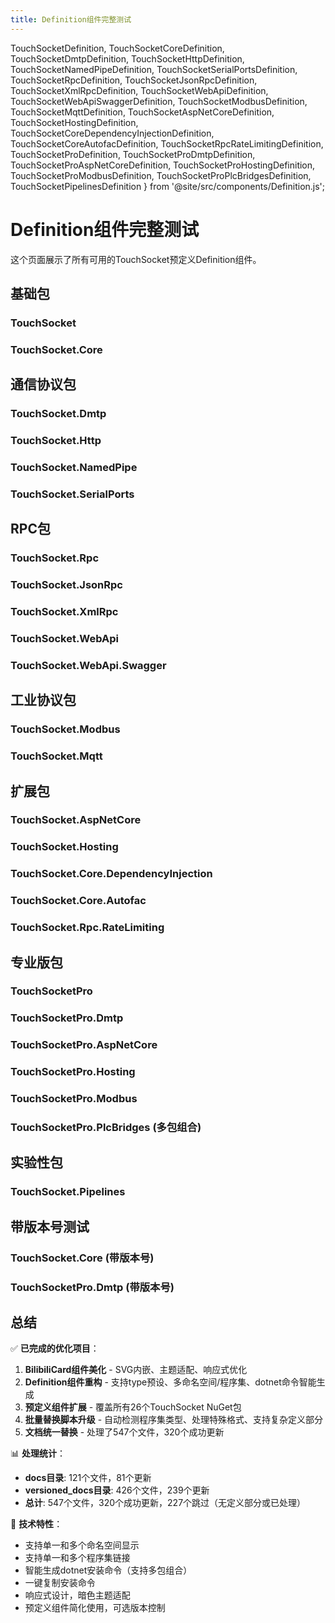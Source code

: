```yaml
---
title: Definition组件完整测试
---
```


  TouchSocketDefinition,
  TouchSocketCoreDefinition,
  TouchSocketDmtpDefinition,
  TouchSocketHttpDefinition,
  TouchSocketNamedPipeDefinition,
  TouchSocketSerialPortsDefinition,
  TouchSocketRpcDefinition,
  TouchSocketJsonRpcDefinition,
  TouchSocketXmlRpcDefinition,
  TouchSocketWebApiDefinition,
  TouchSocketWebApiSwaggerDefinition,
  TouchSocketModbusDefinition,
  TouchSocketMqttDefinition,
  TouchSocketAspNetCoreDefinition,
  TouchSocketHostingDefinition,
  TouchSocketCoreDependencyInjectionDefinition,
  TouchSocketCoreAutofacDefinition,
  TouchSocketRpcRateLimitingDefinition,
  TouchSocketProDefinition,
  TouchSocketProDmtpDefinition,
  TouchSocketProAspNetCoreDefinition,
  TouchSocketProHostingDefinition,
  TouchSocketProModbusDefinition,
  TouchSocketProPlcBridgesDefinition,
  TouchSocketPipelinesDefinition
} from '@site/src/components/Definition.js';

# Definition组件完整测试

这个页面展示了所有可用的TouchSocket预定义Definition组件。

## 基础包

### TouchSocket
<TouchSocketDefinition />

### TouchSocket.Core
<TouchSocketCoreDefinition />

## 通信协议包

### TouchSocket.Dmtp
<TouchSocketDmtpDefinition />

### TouchSocket.Http
<TouchSocketHttpDefinition />

### TouchSocket.NamedPipe
<TouchSocketNamedPipeDefinition />

### TouchSocket.SerialPorts
<TouchSocketSerialPortsDefinition />

## RPC包

### TouchSocket.Rpc
<TouchSocketRpcDefinition />

### TouchSocket.JsonRpc
<TouchSocketJsonRpcDefinition />

### TouchSocket.XmlRpc
<TouchSocketXmlRpcDefinition />

### TouchSocket.WebApi
<TouchSocketWebApiDefinition />

### TouchSocket.WebApi.Swagger
<TouchSocketWebApiSwaggerDefinition />

## 工业协议包

### TouchSocket.Modbus
<TouchSocketModbusDefinition />

### TouchSocket.Mqtt
<TouchSocketMqttDefinition />

## 扩展包

### TouchSocket.AspNetCore
<TouchSocketAspNetCoreDefinition />

### TouchSocket.Hosting
<TouchSocketHostingDefinition />

### TouchSocket.Core.DependencyInjection
<TouchSocketCoreDependencyInjectionDefinition />

### TouchSocket.Core.Autofac
<TouchSocketCoreAutofacDefinition />

### TouchSocket.Rpc.RateLimiting
<TouchSocketRpcRateLimitingDefinition />

## 专业版包

### TouchSocketPro
<TouchSocketProDefinition />

### TouchSocketPro.Dmtp
<TouchSocketProDmtpDefinition />

### TouchSocketPro.AspNetCore
<TouchSocketProAspNetCoreDefinition />

### TouchSocketPro.Hosting
<TouchSocketProHostingDefinition />

### TouchSocketPro.Modbus
<TouchSocketProModbusDefinition />

### TouchSocketPro.PlcBridges (多包组合)
<TouchSocketProPlcBridgesDefinition />

## 实验性包

### TouchSocket.Pipelines
<TouchSocketPipelinesDefinition />

## 带版本号测试

### TouchSocket.Core (带版本号)
<TouchSocketCoreDefinition withVersion={true} />

### TouchSocketPro.Dmtp (带版本号)
<TouchSocketProDmtpDefinition withVersion={true} />

## 总结

✅ **已完成的优化项目**：
1. **BilibiliCard组件美化** - SVG内嵌、主题适配、响应式优化
2. **Definition组件重构** - 支持type预设、多命名空间/程序集、dotnet命令智能生成
3. **预定义组件扩展** - 覆盖所有26个TouchSocket NuGet包
4. **批量替换脚本升级** - 自动检测程序集类型、处理特殊格式、支持复杂定义部分
5. **文档统一替换** - 处理了547个文件，320个成功更新

📊 **处理统计**：
- **docs目录**: 121个文件，81个更新
- **versioned_docs目录**: 426个文件，239个更新  
- **总计**: 547个文件，320个成功更新，227个跳过（无定义部分或已处理）

🎯 **技术特性**：
- 支持单一和多个命名空间显示
- 支持单一和多个程序集链接
- 智能生成dotnet安装命令（支持多包组合）
- 一键复制安装命令
- 响应式设计，暗色主题适配
- 预定义组件简化使用，可选版本控制
